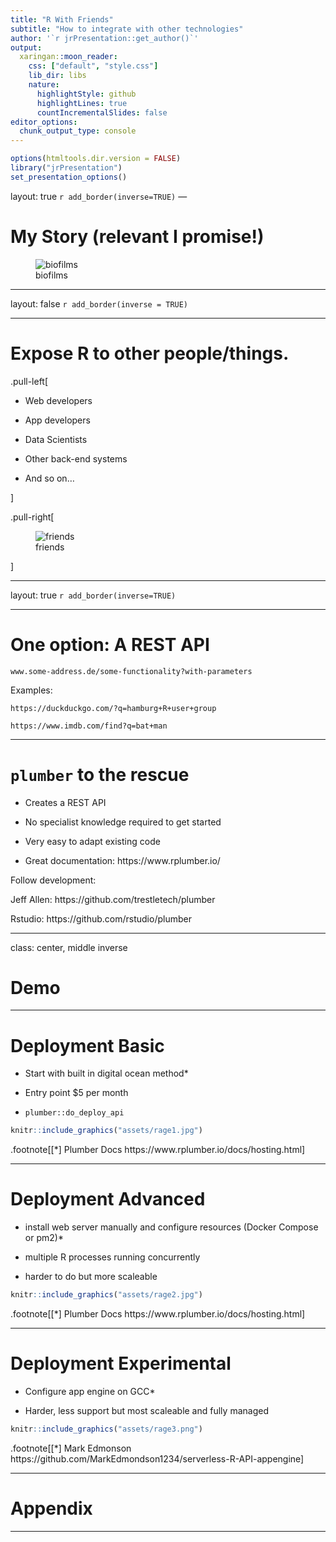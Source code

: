 ```yaml
---
title: "R With Friends"
subtitle: "How to integrate with other technologies"
author: '`r jrPresentation::get_author()`'
output:
  xaringan::moon_reader:
    css: ["default", "style.css"]
    lib_dir: libs
    nature:
      highlightStyle: github
      highlightLines: true
      countIncrementalSlides: false
editor_options: 
  chunk_output_type: console
---
```


```r
options(htmltools.dir.version = FALSE)
library("jrPresentation")
set_presentation_options()
```

layout: true
`r add_border(inverse=TRUE)`
---

# My Story (relevant I promise!)

  ![biofilms](assets/biofilm.jpg)

---

layout: false
`r add_border(inverse = TRUE)`

---

# Expose R to other people/things.


.pull-left[

- Web developers
  
- App developers
  
- Data Scientists
  
- Other back-end systems

- And so on...

]

.pull-right[

  ![friends](assets/friends.jpg)

]

---

layout: true
`r add_border(inverse=TRUE)`

---

# One option: A REST API

`www.some-address.de/some-functionality?with-parameters`

Examples:

`https://duckduckgo.com/?q=hamburg+R+user+group`

`https://www.imdb.com/find?q=bat+man`

---

# `plumber` to the rescue

  - Creates a REST API
  
  - No specialist knowledge required to get started
  
  - Very easy to adapt existing code
  
  - Great documentation: https://www.rplumber.io/
  
Follow development:

Jeff Allen: https://github.com/trestletech/plumber

Rstudio: https://github.com/rstudio/plumber

---

class: center, middle inverse

# Demo

---

# Deployment Basic

  - Start with built in digital ocean method*
  
  - Entry point $5 per month
  
  - `plumber::do_deploy_api`

```r
knitr::include_graphics("assets/rage1.jpg")
```

.footnote[[*] Plumber Docs https://www.rplumber.io/docs/hosting.html]

---

# Deployment Advanced

  - install web server manually and configure resources (Docker Compose or pm2)*
  
  - multiple R processes running concurrently
  
  - harder to do but more scaleable

```r
knitr::include_graphics("assets/rage2.jpg")
```

.footnote[[*] Plumber Docs https://www.rplumber.io/docs/hosting.html]

---
  
# Deployment Experimental

  - Configure app engine on GCC*
  
  - Harder, less support but most scaleable and fully managed

```r
knitr::include_graphics("assets/rage3.png")
```

.footnote[[*] Mark Edmonson https://github.com/MarkEdmondson1234/serverless-R-API-appengine]

---

# Appendix

---


